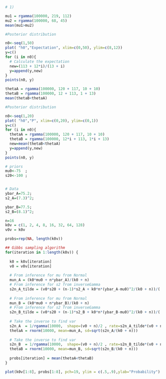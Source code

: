 ```r
# 1)

mu1 = rgamma(100000, 219, 112)
mu2 = rgamma(100000, 68, 45)
mean(mu1>mu2)
```

```r
#Posterior distribution

n0<-seq(1,50)
plot( "h0","Expectation", xlim=c(0,50), ylim=c(8,12))
y=c()
for (i in n0){
  # Calculate the expectation
  new=(113 + 12*i)/(13 + i)
  y=append(y,new)
}
points(n0, y)

```
```r
thetaA = rgamma(100000, 120 + 117, 10 + 10)
thetaB = rgamma(100000, 12 + 113, 1 + 13)
mean(thetaB<thetaA)

```
```r
#Posterior distribution

n0<-seq(1,20)
plot( "h0","P", xlim=c(0,20), ylim=c(0,1))
y=c()
for (i in n0){
  thetaA = rgamma(100000, 120 + 117, 10 + 10)
  thetaB = rgamma(100000, 12*i + 113, 1*i + 13)
  new=mean(thetaB<thetaA)
  y=append(y,new)
}
points(n0, y)

```
```r
# priors
mu0<-75  ;
s20<-100 ;


# Data
ybar_A=75.2; 
s2_A=(7.3)^2;

ybar_B=77.5; 
s2_B=(8.1)^2;

n=16
k0v = c(1, 2, 4, 8, 16, 32, 64, 128)
v0v = k0v

probs=rep(NA, length(k0v))

## Gibbs sampling algorithm
for(iteration in 1:length(k0v)) {
  
  k0 = k0v[iteration]
  v0 = v0v[iteration]
  
  # From inference for mu from Normal
  mun_A = (k0*mu0 + n*ybar_A)/(k0 + n)
  # From inference for s2 from inverseGamma
  s2n_A_tilde = (v0*s20 + (n-1)*s2_A + k0*n*(ybar_A-mu0)^2/(k0 + n))/((v0 + n))
  
  # From inference for mu from Normal
  mun_B = (k0*mu0 + n*ybar_B)/(k0 + n)
  # From inference for s2 from inverseGamma
  s2n_B_tilde = (v0*s20 + (n-1)*s2_B + k0*n*(ybar_B-mu0)^2/(k0 + n))/((v0 + n))
  
  # Take the inverse to find var
  s2n_A  = 1/rgamma(10000,  shape=(v0 + n)/2 , rate=s2n_A_tilde*(v0 + n)/2)
  thetaA = rnorm(10000, mean=mun_A, sd=sqrt(s2n_A/(k0 + n)))
  
  # Take the inverse to find var
  s2n_B  = 1/rgamma(10000,  shape=(v0 + n)/2 , rate=s2n_B_tilde*(v0 + n)/2)
  thetaB = rnorm(10000, mean=mun_B, sd=sqrt(s2n_B/(k0 + n)))
  
  probs[iteration] = mean(thetaA<thetaB)
}

plot(k0v[1:8], probs[1:8], pch=19, ylim = c(.5,.9),ylab="Probability")

```
